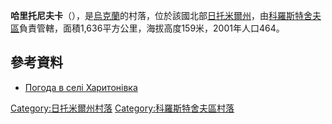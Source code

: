 {{coord|50|17|8|N|29|1|11|E|scale:30000|display=title}}

'''哈里托尼夫卡'''（{{lang-uk|Харитонівка}}），是[[烏克蘭|烏克蘭]]的村落，位於該國北部[[日托米爾州|日托米爾州]]，由[[科羅斯特舍夫區|科羅斯特舍夫區]]負責管轄，面積1,636平方公里，海拔高度159米，2001年人口464。

==參考資料== 
* [http://weather.in.ua/ua/zhitomirskaja/27239 Погода в селі Харитонівка]{{Wayback|url=http://weather.in.ua/ua/zhitomirskaja/27239 |date=20111219132116 }}

{{DEFAULTSORT:Харитонівка}}
[[Category:日托米爾州村落|Category:日托米爾州村落]]
[[Category:科羅斯特舍夫區村落|Category:科羅斯特舍夫區村落]]


{{Zhytomyr-geo-stub}}